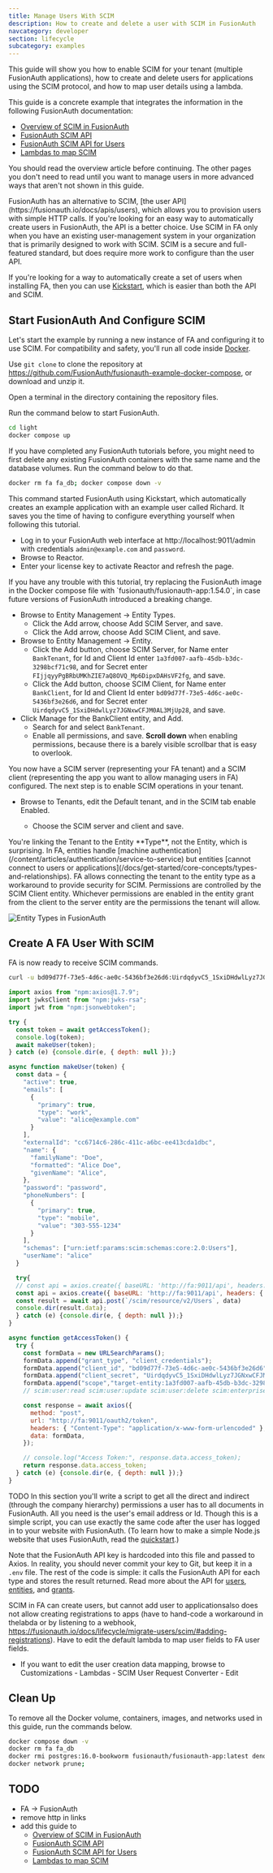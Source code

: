 ```yaml
---
title: Manage Users With SCIM
description: How to create and delete a user with SCIM in FusionAuth
navcategory: developer
section: lifecycle
subcategory: examples
---
```



<EnterprisePlanBlurb />

This guide will show you how to enable SCIM for your tenant (multiple FusionAuth applications), how to create and delete users for applications using the SCIM protocol, and how to map user details using a lambda.

This guide is a concrete example that integrates the information in the following FusionAuth documentation:
- [Overview of SCIM in FusionAuth](https://fusionauth.io/docs/lifecycle/migrate-users/scim)
- [FusionAuth SCIM API](https://fusionauth.io/docs/apis/scim)
- [FusionAuth SCIM API for Users](https://fusionauth.io/docs/apis/scim/scim-user)
- [Lambdas to map SCIM](https://fusionauth.io/docs/extend/code/lambdas/scim-user-request-converter)

You should read the overview article before continuing. The other pages you don't need to read until you want to manage users in more advanced ways that aren't not shown in this guide.

<Aside type="note" title="When to use SCIM?">
FusionAuth has an alternative to SCIM, [the user API](https://fusionauth.io/docs/apis/users), which allows you to provision users with simple HTTP calls. If you're looking for an easy way to automatically create users in FusionAuth, the API is a better choice. Use SCIM in FA only when you have an existing user-management system in your organization that is primarily designed to work with SCIM. SCIM is a secure and full-featured standard, but does require more work to configure than the user API.

If you're looking for a way to automatically create a set of users when installing FA, then you can use [Kickstart](https://fusionauth.io/docs/get-started/download-and-install/development/kickstart), which is easier than both the API and SCIM.
</Aside>

## Start FusionAuth And Configure SCIM

Let's start the example by running a new instance of FA and configuring it to use SCIM. For compatibility and safety, you'll run all code inside [Docker](https://www.docker.com/get-started/).

Use `git clone` to clone the repository at https://github.com/FusionAuth/fusionauth-example-docker-compose, or download and unzip it.

Open a terminal in the directory containing the repository files.

Run the command below to start FusionAuth.

```sh
cd light
docker compose up
```

<Aside type="note">
If you have completed any FusionAuth tutorials before, you might need to first delete any existing FusionAuth containers with the same name and the database volumes. Run the command below to do that.

```sh
docker rm fa fa_db; docker compose down -v
```
</Aside>

This command started FusionAuth using Kickstart, which automatically creates an example application with an example user called Richard. It saves you the time of having to configure everything yourself when following this tutorial.

- Log in to your FusionAuth web interface at http://localhost:9011/admin with credentials `admin@example.com` and `password`.
- Browse to <Breadcrumb>Reactor</Breadcrumb>.
- Enter your license key to activate Reactor and refresh the page.

<Aside type="note">
If you have any trouble with this tutorial, try replacing the FusionAuth image in the Docker compose file with `fusionauth/fusionauth-app:1.54.0`, in case future versions of FusionAuth introduced a breaking change.
</Aside>

- Browse to <Breadcrumb>Entity Management -> Entity Types</Breadcrumb>.
  - Click the <InlineUIElement>Add</InlineUIElement> arrow, choose <InlineUIElement>Add SCIM Server</InlineUIElement>, and save.
  - Click the <InlineUIElement>Add</InlineUIElement> arrow, choose <InlineUIElement>Add SCIM Client</InlineUIElement>, and save.
- Browse to <Breadcrumb>Entity Management -> Entity</Breadcrumb>.
  - Click the <InlineUIElement>Add</InlineUIElement> button, choose <InlineUIElement>SCIM Server</InlineUIElement>, for <InlineField>Name</InlineField> enter `BankTenant`, for <InlineField>Id</InlineField> and <InlineField>Client Id</InlineField> enter `1a3fd007-aafb-45db-b3dc-3298bcf71c98`, and for <InlineField>Secret</InlineField> enter `FIjjqyyPgBRbUMKhZIE7aQ8OVQ_Mp6DipxDAHsVF2fg`, and save.
  - Click the <InlineUIElement>Add</InlineUIElement> button, choose <InlineUIElement>SCIM Client</InlineUIElement>, for <InlineField>Name</InlineField> enter `BankClient`, for <InlineField>Id</InlineField> and <InlineField>Client Id</InlineField> enter `bd09d77f-73e5-4d6c-ae0c-5436bf3e26d6`, and for <InlineField>Secret</InlineField> enter `UirdqdyvC5_1SxiDHdwlLyz7JGNxwCFJM0AL3MjUp28`, and save.
- Click <InlineField>Manage</InlineField> for the BankClient entity, and <InlineField>Add</InlineField>.
  - Search for and select `BankTenant`.
  - Enable all permissions, and save. **Scroll down** when enabling permissions, because there is a barely visible scrollbar that is easy to overlook.

You now have a SCIM server (representing your FA tenant) and a SCIM client (representing the app you want to allow managing users in FA) configured. The next step is to enable SCIM operations in your tenant.

- Browse to <Breadcrumb>Tenants</Breadcrumb>, edit the Default tenant, and in the <InlineUIElement>SCIM tab</InlineUIElement> enable <InlineUIElement>Enabled<InlineUIElement>.
  - Choose the SCIM server and client and save.

<Aside type="note">
You're linking the Tenant to the Entity **Type**, not the Entity, which is surprising. In FA, entities handle [machine authentication](/content/articles/authentication/service-to-service) but entities [cannot connect to users or applications](/docs/get-started/core-concepts/types-and-relationships). FA allows connecting the tenant to the entity type as a workaround to provide security for SCIM. Permissions are controlled by the SCIM Client entity. Whichever permissions are enabled in the entity grant from the client to the server entity are the permissions the tenant will allow.
</Aside>

![Entity Types in FusionAuth](../../../../../public/img/docs/lifecycle/examples/scim/entities.webp)

## Create A FA User With SCIM

FA is now ready to receive SCIM commands.

```sh
curl -u bd09d77f-73e5-4d6c-ae0c-5436bf3e26d6:UirdqdyvC5_1SxiDHdwlLyz7JGNxwCFJM0AL3MjUp28 http://localhost:9011/oauth2/token --data-urlencode "grant_type=client_credentials" --data-urlencode "scope=target-entity:1a3fd007-aafb-45db-b3dc-3298bcf71c98:scim:user:create"
```

```js
import axios from "npm:axios@1.7.9";
import jwksClient from "npm:jwks-rsa";
import jwt from "npm:jsonwebtoken";

try {
  const token = await getAccessToken();
  console.log(token);
  await makeUser(token);
} catch (e) {console.dir(e, { depth: null });}

async function makeUser(token) {
  const data = {
    "active": true,
    "emails": [
      {
        "primary": true,
        "type": "work",
        "value": "alice@example.com"
      }
    ],
    "externalId": "cc6714c6-286c-411c-a6bc-ee413cda1dbc",
    "name": {
      "familyName": "Doe",
      "formatted": "Alice Doe",
      "givenName": "Alice",
    },
    "password": "password",
    "phoneNumbers": [
      {
        "primary": true,
        "type": "mobile",
        "value": "303-555-1234"
      }
    ],
    "schemas": ["urn:ietf:params:scim:schemas:core:2.0:Users"],
    "userName": "alice"
  }

  try{
  // const api = axios.create({ baseURL: 'http://fa:9011/api', headers: { 'Authorization': '33052c8a-c283-4e96-9d2a-eb1215c69f8f-not-for-prod' } });
  const api = axios.create({ baseURL: 'http://fa:9011/api', headers: { 'Authorization': 'Bearer ' + token } });
  const result = await api.post(`/scim/resource/v2/Users`, data)
  console.dir(result.data);
  } catch (e) {console.dir(e, { depth: null });}
}

async function getAccessToken() {
  try {
    const formData = new URLSearchParams();
    formData.append("grant_type", "client_credentials");
    formData.append("client_id", "bd09d77f-73e5-4d6c-ae0c-5436bf3e26d6");
    formData.append("client_secret", "UirdqdyvC5_1SxiDHdwlLyz7JGNxwCFJM0AL3MjUp28");
    formData.append("scope","target-entity:1a3fd007-aafb-45db-b3dc-3298bcf71c98:scim:user:create");
    // scim:user:read scim:user:update scim:user:delete scim:enterprise:user:create scim:enterprise:user:read scim:enterprise:user:update scim:enterprise:user:delete scim:group:create scim:group:read scim:group:update scim:group:delete

    const response = await axios({
      method: "post",
      url: "http://fa:9011/oauth2/token",
      headers: { "Content-Type": "application/x-www-form-urlencoded" },
      data: formData,
    });

    // console.log("Access Token:", response.data.access_token);
    return response.data.access_token;
  } catch (e) {console.dir(e, { depth: null });}
}
```


TODO
In this section you'll write a script to get all the direct and indirect (through the company hierarchy) permissions a user has to all documents in FusionAuth. All you need is the user's email address or Id. Though this is a simple script, you can use exactly the same code after the user has logged in to your website with FusionAuth. (To learn how to make a simple Node.js website that uses FusionAuth, read the [quickstart](/docs/quickstarts/quickstart-javascript-express-web).)

Note that the FusionAuth API key is hardcoded into this file and passed to Axios. In reality, you should never commit your key to Git, but keep it in a `.env` file. The rest of the code is simple: it calls the FusionAuth API for each type and stores the result returned. Read more about the API for [users](/docs/apis/users), [entities](/docs/apis/entities/entities), and [grants](/docs/apis/entities/grants).

SCIM in FA can create users, but cannot add user to applicationsalso does not allow creating registrations to apps (have to hand-code a workaround in thelabda or by listening to a webhook, https://fusionauth.io/docs/lifecycle/migrate-users/scim/#adding-registrations). Have to edit the default lambda to map user fields to FA user fields.


- If you want to edit the user creation data mapping, browse to Customizations - Lambdas - SCIM User Request Converter - Edit



## Clean Up

To remove all the Docker volume, containers, images, and networks used in this guide, run the commands below.

```sh
docker compose down -v
docker rm fa fa_db
docker rmi postgres:16.0-bookworm fusionauth/fusionauth-app:latest denoland/deno:alpine-2.1.3
docker network prune;
```



## TODO

- FA -> FusionAuth
- remove http in links
- add this guide to
  - [Overview of SCIM in FusionAuth](https://fusionauth.io/docs/lifecycle/migrate-users/scim)
  - [FusionAuth SCIM API](https://fusionauth.io/docs/apis/scim)
  - [FusionAuth SCIM API for Users](https://fusionauth.io/docs/apis/scim/scim-user)
  - [Lambdas to map SCIM](https://fusionauth.io/docs/extend/code/lambdas/scim-user-request-converter)